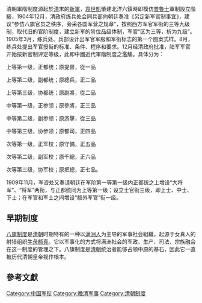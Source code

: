 清朝軍階制度源起於[[清|清]]末的[[新軍|新軍]]，[[袁世凱|袁世凱]]肇建北洋六鎮時即模仿[[普魯士|普魯士]]軍制設立階級，1904年12月，清政府练兵处会同兵部向朝廷奏准《另定新军官制事宜》，建议“参仿八旗官员之秩序，旁采各国军营之规章”，按照西方军官军衔的三等九级制，取代旧的官阶制度，建立新军的阶位品级体制，军官“区为三等，析为九级”。1905年3月，练兵处、兵部设计出军官军服和军衔标志的第一个图案式样。8月，练兵处提出军官授衔的标准、条件、程序和要求。12月经清政府批准，陆军军官开始按新官制评定等级，此即中國近代軍階制度之濫觴。具体分为：

上等第一级，正都统；原提督，從一品

上等第二级，副都统；原總兵，正二品

上等第三级，协都统；原副將，從二品

中等第一级，正参领；原參將，正三品

中等第二级，副参领；原游擊，從三品

中等第三级，协参领；原都司，正四品

次等第一级，正军校；原守備，正五品

次等第二级，副军校；原千總，正六品

次等第三级，协军校；原把總，正七品。

1909年11月，军咨处又奏请朝廷在军阶第一等第一级内正都统之上增设“大将军”、“将军”两衔，与正都统同为上等第一级；设立士官衔三级，即上士、中士、下士；在军官和军士之间增设“额外军官”衔一级。

==早期制度==
[[八旗制度|八旗制度]]是[[清朝|清朝]]时期特有的一种以[[满洲人|满洲人]]为主导的军事社会組織，起源于女真人的射猎组织[[牛录|牛彔额真]]{{refTag|name=清史讲义19|1={{harvnb|孟森|2010|p=19}}}}。它以军事化的方式将满洲社会的军政、生产、司法、宗族融合在这一制度的管理之下{{refTag|1={{harvnb|阎崇年|2006|p=134}}}}。八旗制度是[[清朝|清朝]]统治者能够占领中原的基石，因此它一直被历代清朝皇帝视作根本。

== 參考文獻 ==
{{Reflist|2|list={{refFoot}}}}

[[Category:中国军衔|Category:中国军衔]]
[[Category:晚清军事|Category:晚清军事]]
[[Category:清朝制度|Category:清朝制度]]